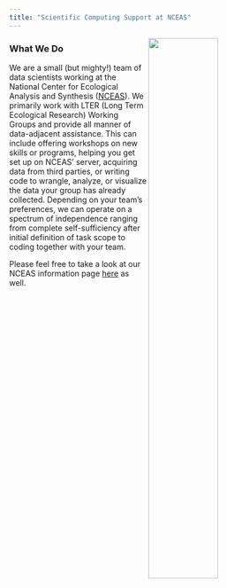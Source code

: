 ```yaml
---
title: "Scientific Computing Support at NCEAS"
---
```


<img src = "images/nceas_logo_wide.png" align = "right" width = "50%" />

### What We Do

We are a small (but mighty!) team of data scientists working at the National Center for Ecological Analysis and Synthesis ([NCEAS](https://www.nceas.ucsb.edu/)). We primarily work with LTER (Long Term Ecological Research) Working Groups and provide all manner of data-adjacent assistance. This can include offering workshops on new skills or programs, helping you get set up on NCEAS' server, acquiring data from third parties, or writing code to wrangle, analyze, or visualize the data your group has already collected. Depending on your team's preferences, we can operate on a spectrum of independence ranging from complete self-sufficiency after initial definition of task scope to coding together with your team.

Please feel free to take a look at our NCEAS information page [here](https://www.nceas.ucsb.edu/programming-support) as well.
